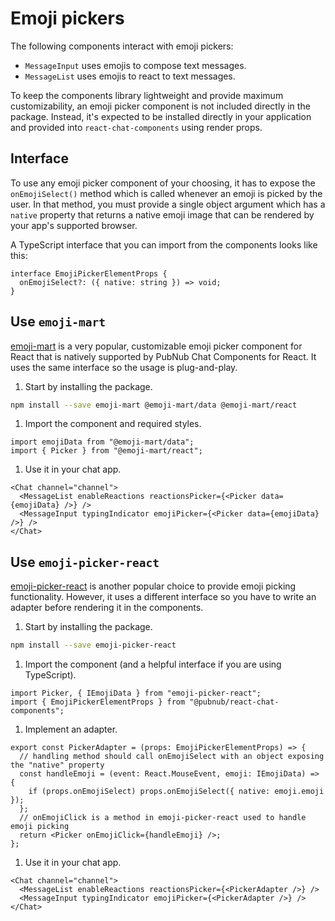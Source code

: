 
<Meta title="Introduction/Emoji Pickers" />

# Emoji pickers

The following components interact with emoji pickers:

- `MessageInput` uses emojis to compose text messages.
- `MessageList` uses emojis to react to text messages.

To keep the components library lightweight and provide maximum customizability, an emoji picker
component is not included directly in the package. Instead, it's expected to be installed directly
in your application and provided into `react-chat-components` using render props.

## Interface

To use any emoji picker component of your choosing, it has to expose the `onEmojiSelect()` method
which is called whenever an emoji is picked by the user. In that method, you must provide a single
object argument which has a `native` property that returns a native emoji image that can be rendered
by your app's supported browser.

A TypeScript interface that you can import from the components looks like this:

```tsx
interface EmojiPickerElementProps {
  onEmojiSelect?: ({ native: string }) => void;
}
```

## Use `emoji-mart`

[emoji-mart](https://www.npmjs.com/package/emoji-mart) is a very popular, customizable emoji picker
component for React that is natively supported by PubNub Chat Components for React. It uses the same
interface so the usage is plug-and-play.

1. Start by installing the package.

```bash
npm install --save emoji-mart @emoji-mart/data @emoji-mart/react
```

1. Import the component and required styles.

```tsx
import emojiData from "@emoji-mart/data";
import { Picker } from "@emoji-mart/react";
```

1. Use it in your chat app.

```tsx
<Chat channel="channel">
  <MessageList enableReactions reactionsPicker={<Picker data={emojiData} />} />
  <MessageInput typingIndicator emojiPicker={<Picker data={emojiData} />} />
</Chat>
```

## Use `emoji-picker-react`

[emoji-picker-react](https://www.npmjs.com/package/emoji-picker-react) is another popular choice to
provide emoji picking functionality. However, it uses a different interface so you have to write an
adapter before rendering it in the components.

1. Start by installing the package.

```bash
npm install --save emoji-picker-react
```

1. Import the component (and a helpful interface if you are using TypeScript).

```tsx
import Picker, { IEmojiData } from "emoji-picker-react";
import { EmojiPickerElementProps } from "@pubnub/react-chat-components";
```

1. Implement an adapter.

```tsx
export const PickerAdapter = (props: EmojiPickerElementProps) => {
  // handling method should call onEmojiSelect with an object exposing the "native" property
  const handleEmoji = (event: React.MouseEvent, emoji: IEmojiData) => {
    if (props.onEmojiSelect) props.onEmojiSelect({ native: emoji.emoji });
  };
  // onEmojiClick is a method in emoji-picker-react used to handle emoji picking
  return <Picker onEmojiClick={handleEmoji} />;
};
```

1. Use it in your chat app.

```tsx
<Chat channel="channel">
  <MessageList enableReactions reactionsPicker={<PickerAdapter />} />
  <MessageInput typingIndicator emojiPicker={<PickerAdapter />} />
</Chat>
```
